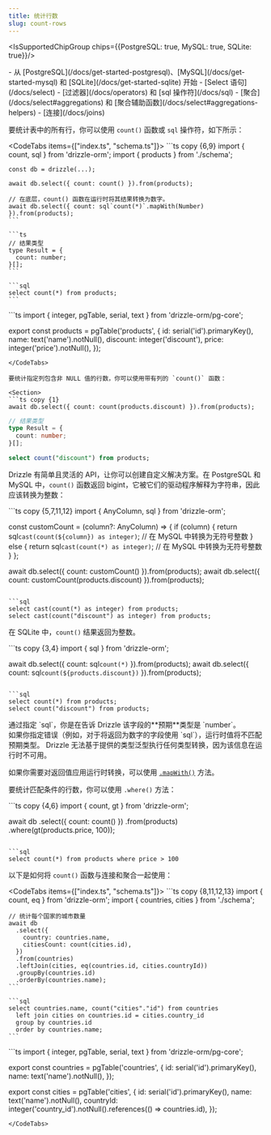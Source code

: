 ```yaml
---
title: 统计行数
slug: count-rows
---
```


<IsSupportedChipGroup chips={{PostgreSQL: true, MySQL: true, SQLite: true}}/>

<Prerequisites>
- 从 [PostgreSQL](/docs/get-started-postgresql)、[MySQL](/docs/get-started-mysql) 和 [SQLite](/docs/get-started-sqlite) 开始
- [Select 语句](/docs/select)
- [过滤器](/docs/operators) 和 [sql 操作符](/docs/sql)
- [聚合](/docs/select#aggregations) 和 [聚合辅助函数](/docs/select#aggregations-helpers)
- [连接](/docs/joins)
</Prerequisites>

要统计表中的所有行，你可以使用 `count()` 函数或 `sql` 操作符，如下所示：

<CodeTabs items={["index.ts", "schema.ts"]}>
  <CodeTab>
    ```ts copy {6,9}
    import { count, sql } from 'drizzle-orm';
    import { products } from './schema';

    const db = drizzle(...);

    await db.select({ count: count() }).from(products);

    // 在底层，count() 函数在运行时将其结果转换为数字。
    await db.select({ count: sql`count(*)`.mapWith(Number) }).from(products);
    ```

    ```ts
    // 结果类型
    type Result = {
      count: number;
    }[];
    ```

    ```sql
    select count(*) from products;
    ```
  </CodeTab>
  ```ts
  import { integer, pgTable, serial, text } from 'drizzle-orm/pg-core';

  export const products = pgTable('products', {
    id: serial('id').primaryKey(),
    name: text('name').notNull(),
    discount: integer('discount'),
    price: integer('price').notNull(),
  });
  ```
</CodeTabs>

要统计指定列包含非 NULL 值的行数，你可以使用带有列的 `count()` 函数：

<Section>
```ts copy {1}
await db.select({ count: count(products.discount) }).from(products);
```

```ts
// 结果类型
type Result = {
  count: number;
}[];
```

```sql
select count("discount") from products;
```
</Section>

Drizzle 有简单且灵活的 API，让你可以创建自定义解决方案。在 PostgreSQL 和 MySQL 中，`count()` 函数返回 bigint，它被它们的驱动程序解释为字符串，因此应该转换为整数：

<Section>
```ts copy {5,7,11,12}
import { AnyColumn, sql } from 'drizzle-orm';

const customCount = (column?: AnyColumn) => {
  if (column) {
    return sql<number>`cast(count(${column}) as integer)`; // 在 MySQL 中转换为无符号整数
  } else {
    return sql<number>`cast(count(*) as integer)`; // 在 MySQL 中转换为无符号整数
  }
};

await db.select({ count: customCount() }).from(products);
await db.select({ count: customCount(products.discount) }).from(products);
```

```sql
select cast(count(*) as integer) from products;
select cast(count("discount") as integer) from products;
```
</Section>

在 SQLite 中，`count()` 结果返回为整数。

<Section>
```ts copy {3,4}
import { sql } from 'drizzle-orm';

await db.select({ count: sql<number>`count(*)` }).from(products);
await db.select({ count: sql<number>`count(${products.discount})` }).from(products);
```

```sql
select count(*) from products;
select count("discount") from products;
```
</Section>

<Callout type="warning">
通过指定 `sql<number>`，你是在告诉 Drizzle 该字段的**预期**类型是 `number`。<br />
如果你指定错误（例如，对于将返回为数字的字段使用 `sql<string>`），运行时值将不匹配预期类型。
Drizzle 无法基于提供的类型泛型执行任何类型转换，因为该信息在运行时不可用。

如果你需要对返回值应用运行时转换，可以使用 [`.mapWith()`](/docs/sql#sqlmapwith) 方法。
</Callout>

要统计匹配条件的行数，你可以使用 `.where()` 方法：

<Section>
```ts copy {4,6}
import { count, gt } from 'drizzle-orm';

await db
  .select({ count: count() })
  .from(products)
  .where(gt(products.price, 100));
```

```sql
select count(*) from products where price > 100
```
</Section>

以下是如何将 `count()` 函数与连接和聚合一起使用：

<CodeTabs items={["index.ts", "schema.ts"]}>
	<CodeTab>
    ```ts copy {8,11,12,13}
    import { count, eq } from 'drizzle-orm';
    import { countries, cities } from './schema';

    // 统计每个国家的城市数量
    await db
      .select({
        country: countries.name,
        citiesCount: count(cities.id),
      })
      .from(countries)
      .leftJoin(cities, eq(countries.id, cities.countryId))
      .groupBy(countries.id)
      .orderBy(countries.name);
    ```

    ```sql
    select countries.name, count("cities"."id") from countries
      left join cities on countries.id = cities.country_id
      group by countries.id
      order by countries.name;
    ```
  </CodeTab>
  ```ts
  import { integer, pgTable, serial, text } from 'drizzle-orm/pg-core';

  export const countries = pgTable('countries', {
    id: serial('id').primaryKey(),
    name: text('name').notNull(),
  });

  export const cities = pgTable('cities', {
    id: serial('id').primaryKey(),
    name: text('name').notNull(),
    countryId: integer('country_id').notNull().references(() => countries.id),
  });
  ```
</CodeTabs>
